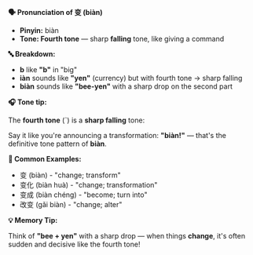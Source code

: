 **🗣️ Pronunciation of 变 (biàn)**

- **Pinyin:** biàn
- **Tone: Fourth tone** — sharp **falling** tone, like giving a command

**🔤 Breakdown:**

- **b** like **"b"** in "big"
- **iàn** sounds like **"yen"** (currency) but with fourth tone → sharp falling
- **biàn** sounds like **"bee-yen"** with a sharp drop on the second part

**🎧 Tone tip:**

The **fourth tone** (ˋ) is a **sharp falling** tone:

Say it like you're announcing a transformation: **"biàn!"** — that's the definitive tone pattern of
**biàn**.

**📝 Common Examples:**

- 变 (biàn) - "change; transform"
- 变化 (biàn huà) - "change; transformation"
- 变成 (biàn chéng) - "become; turn into"
- 改变 (gǎi biàn) - "change; alter"

**💡 Memory Tip:**

Think of **"bee + yen"** with a sharp drop — when things **change**, it's often sudden and decisive
like the fourth tone!
